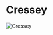 

# Cressey

<Image src="https://cdn.sanity.io/images/1as7cn02/production/49bdd8c495feb9bfdd4c6303e8710ad3c1071397-1280x720.png?w=976&h=350&fit=crop&crop=center&auto=format" alt="Cressey" width={976} height={350}  />

<ProjectDetails
  region="Crownlands"
  house="House Cressey"
  type="Keep"
  status="Completed"
  warp="/warp cressey"
  projectLead="Georni, otty"
  dateStarted="October 30, 2016"
  dateCompleted="October 30, 2016"
/>

